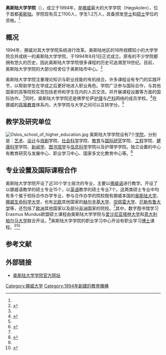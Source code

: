{{coord|59|55|19|N|10|44|00|E|display=title|type:edu}}
{{University
|name            = 奥斯陆大学学院
|native_name     = Høgskolen i Oslo
|latin_name      = 
|image           = Oslo University College 160420083798.jpg
|motto           = 
|established     = 1994年
|type            = 公立
|endowment       = 
|president       = Sissel Østberg<ref name="present">{{cite web |url=http://www.hio.no/content/download/33294/279172/version/4/file/ouc.pdf |title=Oslo University College: Norway's largest State University College |publisher=奥斯陆大学学院 |date=2009年7月 |accessdate=2009年8月14日 |language=en |format=PDF }}{{dead link|date=2017年12月 |bot=InternetArchiveBot |fix-attempted=yes }}</ref>
|faculty         = 
|staff           = 1100<ref name="fact">{{cite web |url=http://www.hio.no/content/view/full/4854 |title=Facts and Figures |publisher=奥斯陆大学学院 |date=2009年7月30日 |accessdate=2009年8月14日 |language=en |deadurl=yes |archiveurl=https://archive.is/20030205213729/http://www.hio.no/content/view/full/4854 |archivedate=2003年2月5日 }}</ref>
|students        = 12000<ref name="fact"/>
|undergrad       = 
|postgrad        = 
|doctoral        = 
|city            = [[奥斯陆|奥斯陆]]
|state           = 
|country         = [[挪威|挪威]]
|campus          = 
|mascot          = 
|religion        = 
|affiliations    = 佛罗伦萨护理与产科网络
|footnotes       = 
|website         = http://www.hio.no/
|address         = 
|logo            = 
}}
'''奥斯陆大学学院'''（{{lang-no|Høgskolen i Oslo}}），成立于1994年，是[[挪威|挪威]]最大的大学学院（Høgskolen），位于首都[[奥斯陆|奥斯陆]]。学院现有员工1100人，学生1.2万人，具备颁发[[学士|学士]]和[[硕士|硕士]]学位的资格。<ref name="fact"/>

== 概况 ==
1994年，挪威对其大学学院系统进行改革。奥斯陆地区的18所规模较小的大学学院合并成统一的奥斯陆大学学院，于1994年8月1日正式成立。原有的不少学院都拥有悠久的历史，因此奥斯陆大学学院很多课程的历史可追溯至19世纪。目前，奥斯陆大学学院的大部分校舍位于奥斯陆市中心。<ref name="about">{{cite web |url=http://www.hio.no/content/view/full/4564 |title=About OUC |publisher=奥斯陆大学学院 |date=2008年2月1日 |accessdate=2009年8月14日 |language=en |deadurl=yes |archiveurl=https://web.archive.org/web/20081220195410/http://www.hio.no/content/view/full/4564 |archivedate=2008年12月20日 }}</ref>

奥斯陆大学学院注重理论知识与职业技能的有机结合。许多课程设有专门的实践环节，以帮助学生在学成之后更好地进入职业角色。学院广泛参与国际合作，与其他国家的高等院校实现包括老师和学生在内的人员交流，并开展课程设置等方面的国际协作。<ref name="about"/>同时，奥斯陆大学学院还是佛罗伦萨[[护理学|护理]]与[[产科学|产科]]网络的成员学校。<ref>{{cite web |url=http://www.florence-network.info/index.php?option=com_content&task=view&id=46&Itemid=93 |title=Oslo University College |author=Kari Helene Kavlie |publisher=佛罗伦萨护理与产科网络 |date=2006年12月20日 |accessdate=2009年8月14日 |language=en }}{{dead link|date=2017年12月 |bot=InternetArchiveBot |fix-attempted=yes }}</ref>在挪威的[[高等教育|高等教育]]体系内，大学学院与大学之间可以互转学分。<ref name="about"/>

== 教学及研究单位 ==
[[File:Oslos_school_of_higher_education.jpg|thumb]]
奥斯陆大学学院设有7个[[学院_(大学)|学院]]，分别是：[[艺术|艺术]]、[[设计|设计]]与[[戏剧|戏剧]]学院、[[社会科学|社会科学]]学院、[[教育学|教育]]与[[国际关系学|国际研究]]学院、[[工程|工程]]学院、[[健康科学|健康科学]]学院、[[新闻学|新闻学]]、[[图书馆学|图书馆学]]与[[信息科学|信息科学]]学院以及护理学学院。独立设置的中心有教育研究与发展中心、职业学习中心、国家多文化教育中心等。<ref>{{cite web |url=http://www.hio.no/content/view/full/4855 |title=Faculties and Centres |publisher=奥斯陆大学学院 |date=2008年4月4日 |accessdate=2009年8月14日 |language=en |deadurl=yes |archiveurl=https://archive.is/20030205142131/http://www.hio.no/content/view/full/4855 |archivedate=2003年2月5日 }}</ref>

== 专业设置及国际课程合作 ==
奥斯陆大学学院开设了近30个学士层次的专业，主要以[[挪威语|挪威语]]进行教学。开设了以挪威语教学的硕士专业15个，以[[英语|英语]]教学的硕士专业7个。这两类硕士专业中均有多个属于校际合作办学专业，参与合作办学的院校既有挪威本国的[[奥斯陆大学|奥斯陆大学]]、[[挪威生命科学大学|挪威生命科学大学]]，也有[[北欧|北欧]]其他国家的[[赫尔辛基大学|赫尔辛基大学]]、[[坦佩雷大学|坦佩雷大学]]、[[厄勒布鲁大学|厄勒布鲁大学]]等，还包括了[[欧洲|欧洲]]其他国家以及部分[[非洲|非洲]]国家的院校。<ref name="present"/>其中，数字图书馆学习Erasmus Mundus欧盟硕士课程由奥斯陆大学学院与[[爱沙尼亚|爱沙尼亚]][[塔林大学|塔林大学]]和[[意大利|意大利]][[帕尔马大学|帕尔马大学]]联合开设。<ref>{{cite web |url=http://dill.hio.no/ |title=International Master in Digital Library Learning (DILL) |publisher=奥斯陆大学学院 |date= |accessdate=2009年8月14日 |language=en |deadurl=yes |archiveurl=https://web.archive.org/web/20090421162001/http://dill.hio.no/ |archivedate=2009年4月21日 }}</ref>奥斯陆大学学院的职业学习中心开设有职业学习[[博士|博士]]课程。<ref name="present"/><ref>{{cite web |url=http://www.hio.no/Welcome-to-OUC/Faculties-and-Centres/Centre-for-the-Study-of-Professions/Ph.D.-programme |title=Ph.D. programme |publisher=奥斯陆大学学院 |date=2009年6月4日 |accessdate=2009年8月14日 |language=en |deadurl=yes |archiveurl=https://web.archive.org/web/20100720201421/http://www.hio.no/Welcome-to-OUC/Faculties-and-Centres/Centre-for-the-Study-of-Professions/Ph.D.-programme |archivedate=2010年7月20日 }}</ref>

== 参考文献 ==
{{reflist|2}}

== 外部链接 ==
* {{No icon}}{{En icon}}[https://web.archive.org/web/20070626204859/http://hio.no/ 奥斯陆大学学院官方网站]
{{Norwegian Educational Institutions}}
[[Category:挪威大学|Category:挪威大学]]
[[Category:1994年創建的教育機構|Category:1994年創建的教育機構]]
